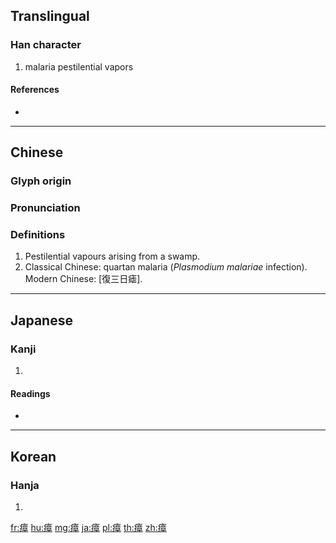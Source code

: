 {{character info/new}}
==Translingual==

===Han character===
{{Han char|rn=104|rad=疒|as=11|sn=16|four=00146|canj=KYTJ}}

# malaria pestilential vapors

====References====
* {{Han ref|kx=0779.230|dkj=22455|dj=1189.120|hdz=42694.080|uh=7634|ud=30260|bh=BF60|bd=48992}}

----

==Chinese==
{{zh-forms}}

===Glyph origin===
{{Han etym}}

===Pronunciation===
{{zh-pron
|m=zhàng
|c=zoeng3
|h=pfs=
|md=
|mn=qz,tw,xm:chiòng/zz:chiàng
|w=
|mc=y
|oc=y
|cat=
}}

===Definitions===
{{zh-hanzi}}

# Pestilential vapours arising from a swamp.
# Classical Chinese: quartan malaria (''Plasmodium malariae'' infection). Modern Chinese: [復三日瘧].

----

==Japanese==

===Kanji===
{{ja-kanji|grade=|rs=疒11}}

# {{defn|lang=ja|sort=疒11}}

====Readings====
* {{ja-readings|goon=[[しょう]] (shō)|kanon=[[しょう]] (shō)}}

----

==Korean==

===Hanja===
{{ko-hanja|hangeul=장|eumhun=|rv=jang|mr=chang|y=cang}}

# {{defn|lang=ko|sort=疒11}}

[[fr:瘴]]
[[hu:瘴]]
[[mg:瘴]]
[[ja:瘴]]
[[pl:瘴]]
[[th:瘴]]
[[zh:瘴]]